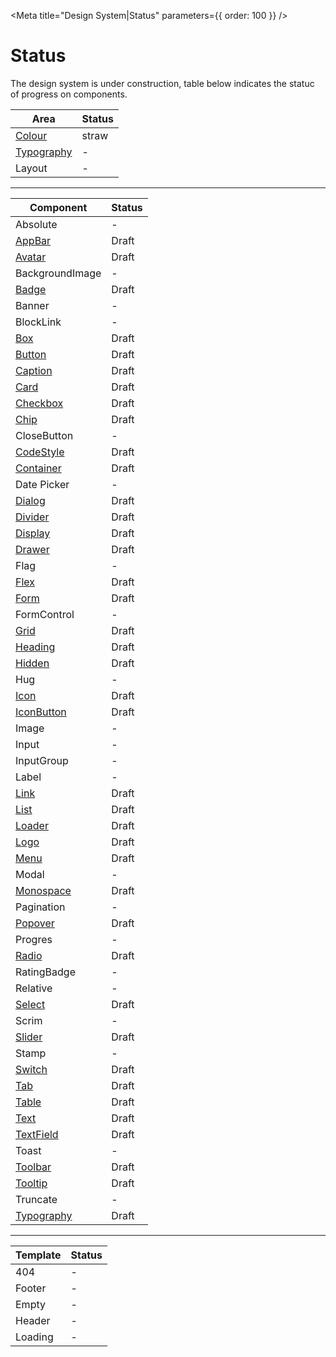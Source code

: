 
<Meta title="Design System|Status" parameters={{ order: 100 }} />

# Status

The design system is under construction, table below indicates the statuc of progress on components.

| Area                                                                       | Status |
| -------------------------------------------------------------------------- | ------ |
| [Colour](/components/?path=/docs/design-system-colour--page)               | straw  |
| [Typography](/components/?path=/docs/design-system-typography--typography) | -      |
| Layout                                                                     | -      |

---

| Component                                                                  | Status |
| -------------------------------------------------------------------------- | ------ |
| Absolute                                                                   | -      |
| [AppBar](/components/?path=/docs/components-appbar--default-story)         | Draft  |
| [Avatar](/components/?path=/docs/components-avatar--default-story)         | Draft  |
| BackgroundImage                                                            | -      |
| [Badge](/components/?path=/docs/components-badge--default-story)           | Draft  |
| Banner                                                                     | -      |
| BlockLink                                                                  | -      |
| [Box](/components/?path=/docs/components-box--default-story)               | Draft  |
| [Button](/components/?path=/docs/components-button--default-story)         | Draft  |
| [Caption](/components/?path=/docs/design-system-typography--variations)    | Draft  |
| [Card](/components/?path=/docs/components-card--default-story)             | Draft  |
| [Checkbox](/components/?path=/docs/components-checkbox--default-story)     | Draft  |
| [Chip](/components/?path=/docs/components-chip--default-story)             | Draft  |
| CloseButton                                                                | -      |
| [CodeStyle](/components/?path=/docs/components-codeestyle--default-story)  | Draft  |
| [Container](/components/?path=/docs/components-container--default-story)   | Draft  |
| Date Picker                                                                | -      |
| [Dialog](/components/?path=/docs/components-dialog--default-story)         | Draft  |
| [Divider](/components/?path=/docs/components-divider--default-story)       | Draft  |
| [Display](/components/?path=/docs/design-system-typography--display)       | Draft  |
| [Drawer](/components/?path=/docs/components-drawer--default-story)         | Draft  |
| Flag                                                                       | -      |
| [Flex](/components/?path=/docs/components-flex--default-story)             | Draft  |
| [Form](/components/?path=/docs/components-form--default-story)             | Draft  |
| FormControl                                                                | -      |
| [Grid](/components/?path=/docs/components-grid--default-story)             | Draft  |
| [Heading](/components/?path=/docs/design-system-typography--heading)       | Draft  |
| [Hidden](/components/?path=/docs/components-hidden--default-story)         | Draft  |
| Hug                                                                        | -      |
| [Icon](/components/?path=/docs/components-icon--default-story)             | Draft  |
| [IconButton](/components/?path=/docs/components-iconButton--default-story) | Draft  |
| Image                                                                      | -      |
| Input                                                                      | -      |
| InputGroup                                                                 | -      |
| Label                                                                      | -      |
| [Link](/components/?path=/docs/components-link--default-story)             | Draft  |
| [List](/components/?path=/docs/components-list--default-story)             | Draft  |
| [Loader](/components/?path=/docs/components-loader--default-story)         | Draft  |
| [Logo](/components/?path=/docs/components-logo--default-story)             | Draft  |
| [Menu](/components/?path=/docs/components-menu--default-story)             | Draft  |
| Modal                                                                      | -      |
| [Monospace](/components/?path=/docs/design-system-typography--variations)  | Draft  |
| Pagination                                                                 | -      |
| [Popover](/components/?path=/docs/components-popover--default-story)       | Draft  |
| Progres                                                                    | -      |
| [Radio](/components/?path=/docs/components-radio--default-story)           | Draft  |
| RatingBadge                                                                | -      |
| Relative                                                                   | -      |
| [Select](/components/?path=/docs/components-select--default-story)         | Draft  |
| Scrim                                                                      | -      |
| [Slider](/components/?path=/docs/components-slider--default-story)         | Draft  |
| Stamp                                                                      | -      |
| [Switch](/components/?path=/docs/components-switch--default-story)         | Draft  |
| [Tab](/components/?path=/docs/components-tab--default-story)               | Draft  |
| [Table](/components/?path=/docs/components-table--default-story)           | Draft  |
| [Text](/components/?path=/docs/design-system-typography--text)             | Draft  |
| [TextField](/components/?path=/docs/components-textfield--default-story)   | Draft  |
| Toast                                                                      | -      |
| [Toolbar](/components/?path=/docs/components-toolbar--default-story)       | Draft  |
| [Tooltip](/components/?path=/docs/components-tooltip--default-story)       | Draft  |
| Truncate                                                                   | -      |
| [Typography](/components/?path=/docs/design-system-typography--typography) | Draft  |

---

| Template | Status |
| -------- | ------ |
| 404      | -      |
| Footer   | -      |
| Empty    | -      |
| Header   | -      |
| Loading  | -      |
